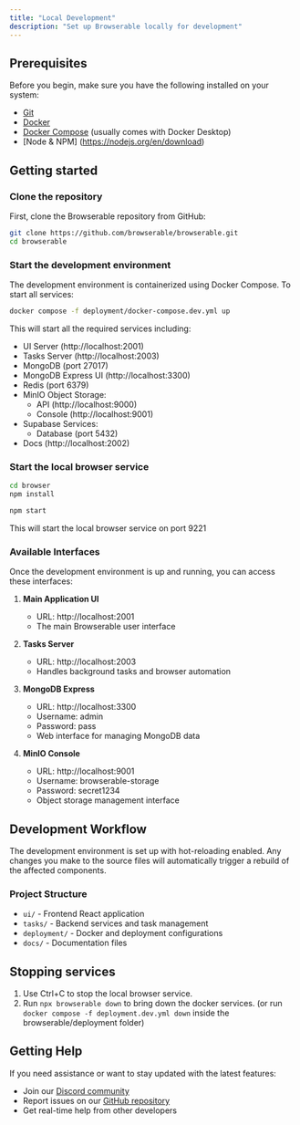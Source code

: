 ```yaml
---
title: "Local Development"
description: "Set up Browserable locally for development"
---
```


## Prerequisites

Before you begin, make sure you have the following installed on your system:

- [Git](https://git-scm.com/)
- [Docker](https://www.docker.com/get-started)
- [Docker Compose](https://docs.docker.com/compose/install/) (usually comes with Docker Desktop)
- [Node & NPM] (https://nodejs.org/en/download)

## Getting started

### Clone the repository

First, clone the Browserable repository from GitHub:

```bash
git clone https://github.com/browserable/browserable.git
cd browserable
```

### Start the development environment

The development environment is containerized using Docker Compose. To start all services:

```bash
docker compose -f deployment/docker-compose.dev.yml up
```

This will start all the required services including:

- UI Server (http://localhost:2001)
- Tasks Server (http://localhost:2003)
- MongoDB (port 27017)
- MongoDB Express UI (http://localhost:3300)
- Redis (port 6379)
- MinIO Object Storage:
  - API (http://localhost:9000)
  - Console (http://localhost:9001)
- Supabase Services:
  - Database (port 5432)
- Docs (http://localhost:2002)

### Start the local browser service

```bash
cd browser
npm install
```

```bash
npm start
```

This will start the local browser service on port 9221

### Available Interfaces

Once the development environment is up and running, you can access these interfaces:

1. **Main Application UI**

   - URL: http://localhost:2001
   - The main Browserable user interface

2. **Tasks Server**

   - URL: http://localhost:2003
   - Handles background tasks and browser automation

3. **MongoDB Express**

   - URL: http://localhost:3300
   - Username: admin
   - Password: pass
   - Web interface for managing MongoDB data

4. **MinIO Console**
   - URL: http://localhost:9001
   - Username: browserable-storage
   - Password: secret1234
   - Object storage management interface

## Development Workflow

The development environment is set up with hot-reloading enabled. Any changes you make to the source files will automatically trigger a rebuild of the affected components.

### Project Structure

- `ui/` - Frontend React application
- `tasks/` - Backend services and task management
- `deployment/` - Docker and deployment configurations
- `docs/` - Documentation files

## Stopping services

1. Use Ctrl+C to stop the local browser service.
2. Run `npx browserable down` to bring down the docker services. (or run `docker compose -f deployment.dev.yml down` inside the browserable/deployment folder)

## Getting Help

If you need assistance or want to stay updated with the latest features:

- Join our [Discord community](https://discord.gg/b6s9fXNjeQ)
- Report issues on our [GitHub repository](https://github.com/browserable/browserable)
- Get real-time help from other developers
